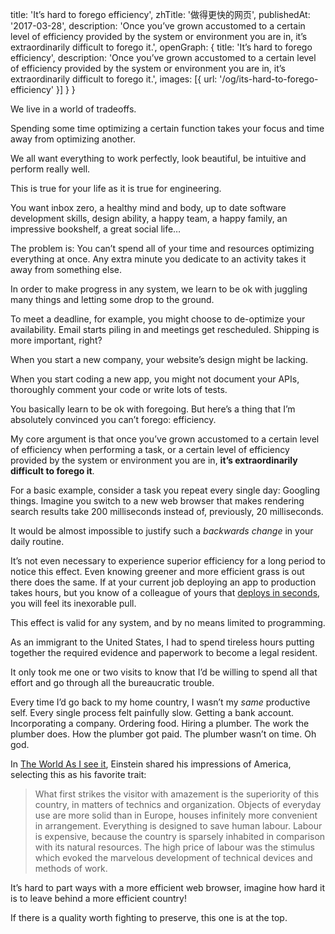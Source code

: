   title: 'It’s hard to forego efficiency',
  zhTitle: '做得更快的网页',
  publishedAt: '2017-03-28',
  description: 'Once you’ve grown accustomed to a certain level of efficiency provided by the system or environment you are in, it’s extraordinarily difficult to forego it.',
  openGraph: {
    title: 'It’s hard to forego efficiency',
    description: 'Once you’ve grown accustomed to a certain level of efficiency provided by the system or environment you are in, it’s extraordinarily difficult to forego it.',
    images: [{ url: '/og/its-hard-to-forego-efficiency' }]
  }
}

We live in a world of tradeoffs.

Spending some time optimizing a certain function takes your focus and time away from optimizing another.

We all want everything to work perfectly, look beautiful, be intuitive and perform really well.

This is true for your life as it is true for engineering.

You want inbox zero, a healthy mind and body, up to date software development skills, design ability, a happy team, a happy family, an impressive bookshelf, a great social life…

The problem is: You can’t spend all of your time and resources optimizing everything at once. Any extra minute you dedicate to an activity takes it away from something else.

In order to make progress in any system, we learn to be ok with juggling many things and letting some drop to the ground.

To meet a deadline, for example, you might choose to de-optimize your availability. Email starts piling in and meetings get rescheduled. Shipping is more important, right?

When you start a new company, your website’s design might be lacking.

When you start coding a new app, you might not document your APIs, thoroughly comment your code or write lots of tests.

You basically learn to be ok with foregoing. But here’s a thing that I’m absolutely convinced you can’t forego: efficiency.

My core argument is that once you’ve grown accustomed to a certain level of efficiency when performing a task, or a certain level of efficiency provided by the system or environment you are in, **it’s extraordinarily difficult to forego it**.

For a basic example, consider a task you repeat every single day: Googling things. Imagine you switch to a new web browser that makes rendering search results take 200 milliseconds instead of, previously, 20 milliseconds.

It would be almost impossible to justify such a *backwards change* in your daily routine.

It’s not even necessary to experience superior efficiency for a long period to notice this effect. Even knowing greener and more efficient grass is out there does the same. If at your current job deploying an app to production takes hours, but you know of a colleague of yours that [deploys in seconds](https://zeit.co/now), you will feel its inexorable pull.

This effect is valid for any system, and by no means limited to programming.

As an immigrant to the United States, I had to spend tireless hours putting together the required evidence and paperwork to become a legal resident.

It only took me one or two visits to know that I’d be willing to spend all that effort and go through all the bureaucratic trouble.

Every time I’d go back to my home country, I wasn’t my *same* productive self. Every single process felt painfully slow. Getting a bank account. Incorporating a company. Ordering food. Hiring a plumber. The work the plumber does. How the plumber got paid. The plumber wasn’t on time. Oh god.

In [The World As I see it](https://www.amazon.com/World-As-I-See/dp/1494877066), Einstein shared his impressions of America, selecting this as his favorite trait:

> What first strikes the visitor with amazement is the superiority of this country, in matters of technics and organization. Objects of everyday use are more solid than in Europe, houses infinitely more convenient in arrangement. Everything is designed to save human labour. Labour is expensive, because the country is sparsely inhabited in comparison with its natural resources. The high price of labour was the stimulus which evoked the marvelous development of technical devices and methods of work.

It’s hard to part ways with a more efficient web browser, imagine how hard it is to leave behind a more efficient country!

If there is a quality worth fighting to preserve, this one is at the top.
